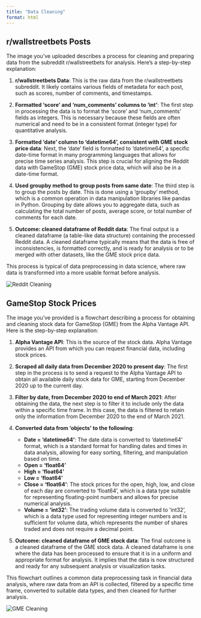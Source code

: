 ```yaml
---
title: "Data Cleaning"
format: html
---
```


## r/wallstreetbets Posts

The image you've uploaded describes a process for cleaning and preparing data from the subreddit r/wallstreetbets for analysis. Here's a step-by-step explanation:

1. **r/wallstreetbets Data**: This is the raw data from the r/wallstreetbets subreddit. It likely contains various fields of metadata for each post, such as scores, number of comments, and timestamps.

2. **Formatted 'score' and 'num_comments' columns to 'int'**: The first step in processing the data is to format the 'score' and 'num_comments' fields as integers. This is necessary because these fields are often numerical and need to be in a consistent format (integer type) for quantitative analysis.

3. **Formatted 'date' column to 'datetime64', consistent with GME stock price data**: Next, the 'date' field is formatted to 'datetime64', a specific date-time format in many programming languages that allows for precise time series analysis. This step is crucial for aligning the Reddit data with GameStop (GME) stock price data, which will also be in a date-time format.

4. **Used groupby method to group posts from same date**: The third step is to group the posts by date. This is done using a 'groupby' method, which is a common operation in data manipulation libraries like pandas in Python. Grouping by date allows you to aggregate data, such as calculating the total number of posts, average score, or total number of comments for each date.

5. **Outcome: cleaned dataframe of Reddit data**: The final output is a cleaned dataframe (a table-like data structure) containing the processed Reddit data. A cleaned dataframe typically means that the data is free of inconsistencies, is formatted correctly, and is ready for analysis or to be merged with other datasets, like the GME stock price data.

This process is typical of data preprocessing in data science, where raw data is transformed into a more usable format before analysis.


<img src="https://github.com/lse-ds105/ds105a-project-data-dabblers/blob/main/images/reddit_cleaning_process.png" alt="Reddit Cleaning">


## GameStop Stock Prices

The image you've provided is a flowchart describing a process for obtaining and cleaning stock data for GameStop (GME) from the Alpha Vantage API. Here is the step-by-step explanation:

1. **Alpha Vantage API**: This is the source of the stock data. Alpha Vantage provides an API from which you can request financial data, including stock prices.

2. **Scraped all daily data from December 2020 to present day**: The first step in the process is to send a request to the Alpha Vantage API to obtain all available daily stock data for GME, starting from December 2020 up to the current day.

3. **Filter by date, from December 2020 to end of March 2021**: After obtaining the data, the next step is to filter it to include only the data within a specific time frame. In this case, the data is filtered to retain only the information from December 2020 to the end of March 2021.

4. **Converted data from 'objects' to the following**:
   - **Date = 'datetime64'**: The date data is converted to 'datetime64' format, which is a standard format for handling dates and times in data analysis, allowing for easy sorting, filtering, and manipulation based on time.
   - **Open = 'float64'**
   - **High = 'float64'**
   - **Low = 'float64'**
   - **Close = 'float64'**: The stock prices for the open, high, low, and close of each day are converted to 'float64', which is a data type suitable for representing floating-point numbers and allows for precise numerical analysis.
   - **Volume = 'int32'**: The trading volume data is converted to 'int32', which is a data type used for representing integer numbers and is sufficient for volume data, which represents the number of shares traded and does not require a decimal point.

5. **Outcome: cleaned dataframe of GME stock data**: The final outcome is a cleaned dataframe of the GME stock data. A cleaned dataframe is one where the data has been processed to ensure that it is in a uniform and appropriate format for analysis. It implies that the data is now structured and ready for any subsequent analysis or visualization tasks.

This flowchart outlines a common data preprocessing task in financial data analysis, where raw data from an API is collected, filtered by a specific time frame, converted to suitable data types, and then cleaned for further analysis.

<img src="https://github.com/lse-ds105/ds105a-project-data-dabblers/blob/main/images/gme_cleaning_process.png" alt="GME Cleaning">


